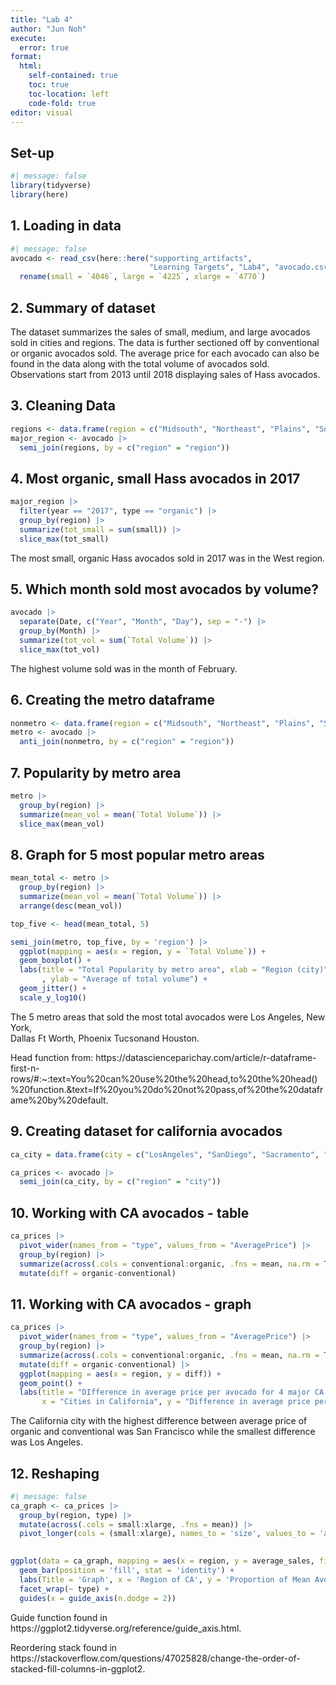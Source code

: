 ```yaml
---
title: "Lab 4"
author: "Jun Noh"
execute: 
  error: true
format: 
  html:
    self-contained: true
    toc: true
    toc-location: left
    code-fold: true
editor: visual
---
```


## Set-up

```r
#| message: false
library(tidyverse)
library(here)

```

## 1. Loading in data

```r
#| message: false
avocado <- read_csv(here::here("supporting_artifacts", 
                               "Learning Targets", "Lab4", "avocado.csv")) |> 
  rename(small = `4046`, large = `4225`, xlarge = `4770`)
```

## 2. Summary of dataset

The dataset summarizes the sales of small, medium, and large avocados sold in cities and regions. The data is further sectioned off by conventional or organic avocados sold. The average price for each avocado can also be found in the data along with the total volume of avocados sold. Observations start from 2013 until 2018 displaying sales of Hass avocados.

## 3. Cleaning Data

```r
regions <- data.frame(region = c("Midsouth", "Northeast", "Plains", "SouthCentral", "Southeast","West", "GreatLakes"))
major_region <- avocado |> 
  semi_join(regions, by = c("region" = "region"))
```

## 4. Most organic, small Hass avocados in 2017

```r
major_region |> 
  filter(year == "2017", type == "organic") |> 
  group_by(region) |> 
  summarize(tot_small = sum(small)) |> 
  slice_max(tot_small)
```

The most small, organic Hass avocados sold in 2017 was in the West region.

## 5. Which month sold most avocados by volume?

```r
avocado |> 
  separate(Date, c("Year", "Month", "Day"), sep = "-") |> 
  group_by(Month) |> 
  summarize(tot_vol = sum(`Total Volume`)) |> 
  slice_max(tot_vol)
```

The highest volume sold was in the month of February.

## 6. Creating the metro dataframe

```r
nonmetro <- data.frame(region = c("Midsouth", "Northeast", "Plains", "SouthCentral", "Southeast","West", "California", "TotalUS", "GreatLakes", "NorthernNewEngland", "WestTexNewMexico"))
metro <- avocado |> 
  anti_join(nonmetro, by = c("region" = "region"))
```

## 7. Popularity by metro area

```r
metro |> 
  group_by(region) |> 
  summarize(mean_vol = mean(`Total Volume`)) |> 
  slice_max(mean_vol)
```

## 8. Graph for 5 most popular metro areas

```r
mean_total <- metro |> 
  group_by(region) |> 
  summarize(mean_vol = mean(`Total Volume`)) |> 
  arrange(desc(mean_vol))

top_five <- head(mean_total, 5)

semi_join(metro, top_five, by = 'region') |> 
  ggplot(mapping = aes(x = region, y = `Total Volume`)) +
  geom_boxplot() + 
  labs(title = "Total Popularity by metro area", xlab = "Region (city)"
       , ylab = "Average of total volume") +
  geom_jitter() + 
  scale_y_log10()  

```

The 5 metro areas that sold the most total avocados were Los Angeles, New York,\
Dallas Ft Worth, Phoenix Tucsonand Houston.

Head function from: https://datascienceparichay.com/article/r-dataframe-first-n-rows/#:\~:text=You%20can%20use%20the%20head,to%20the%20head()%20function.&text=If%20you%20do%20not%20pass,of%20the%20dataframe%20by%20default.

## 9. Creating dataset for california avocados

```r
ca_city = data.frame(city = c("LosAngeles", "SanDiego", "Sacramento", "SanFrancisco")) 

ca_prices <- avocado |> 
  semi_join(ca_city, by = c("region" = "city")) 
```

## 10. Working with CA avocados - table

```r
ca_prices |> 
  pivot_wider(names_from = "type", values_from = "AveragePrice") |> 
  group_by(region) |> 
  summarize(across(.cols = conventional:organic, .fns = mean, na.rm = TRUE)) |> 
  mutate(diff = organic-conventional)
```

## 11. Working with CA avocados - graph

```r
ca_prices |> 
  pivot_wider(names_from = "type", values_from = "AveragePrice") |> 
  group_by(region) |> 
  summarize(across(.cols = conventional:organic, .fns = mean, na.rm = TRUE)) |> 
  mutate(diff = organic-conventional) |> 
  ggplot(mapping = aes(x = region, y = diff)) +
  geom_point() +
  labs(title = "DIfference in average price per avocado for 4 major CA cities", 
       x = "Cities in California", y = "Difference in average price per avocado")
```

The California city with the highest difference between average price of organic and conventional was San Francisco while the smallest difference was Los Angeles.

## 12. Reshaping

```r
#| message: false
ca_graph <- ca_prices |> 
  group_by(region, type) |> 
  mutate(across(.cols = small:xlarge, .fns = mean)) |> 
  pivot_longer(cols = (small:xlarge), names_to = 'size', values_to = 'average_sales') 
  
```

```r
ggplot(data = ca_graph, mapping = aes(x = region, y = average_sales, fill = factor(size, levels = c("small", "large", "xlarge")))) +
  geom_bar(position = 'fill', stat = 'identity') + 
  labs(Title = 'Graph', x = 'Region of CA', y = 'Proportion of Mean Avocados Sold', fill = "Avocado Size") +
  facet_wrap(~ type) +
  guides(x = guide_axis(n.dodge = 2)) 
```

Guide function found in https://ggplot2.tidyverse.org/reference/guide_axis.html.

Reordering stack found in https://stackoverflow.com/questions/47025828/change-the-order-of-stacked-fill-columns-in-ggplot2.
